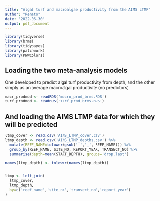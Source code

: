 ```yaml
---
title: "Algal turf and macroalgae productivity from the AIMS LTMP"
author: "Renato"
date: '2022-06-30'
output: pdf_document
---
```


```r
library(tidyverse)
library(brms)
library(tidybayes)
library(patchwork)
library(PNWColors)
```

## Loading the two meta-analysis models
One developed to predict algal turf productivity from depth,
and the other simply as an average macroalgal productivity (no predictors)

```r
macr_prodmod <- readRDS('macro_prod_brms.RDS')
turf_prodmod <- readRDS('turf_prod_brms.RDS')
```

## And loading the AIMS LTMP data for which they will be predicted

```r
ltmp_cover <- read.csv('AIMS_LTMP_cover.csv')
ltmp_depth <- read.csv('AIMS_LTMP_depths.csv') %>%
  mutate(REEF_NAME=tolower(gsub(' ','_', REEF_NAME))) %>%
  group_by(REEF_NAME, SITE_NO, REPORT_YEAR, TRANSECT_NO) %>%
  summarise(depth=mean(START_DEPTH), groups='drop.last')

names(ltmp_depth) <- tolower(names(ltmp_depth))


ltmp <- left_join(
  ltmp_cover,
  ltmp_depth,
  by=c('reef_name','site_no','transect_no','report_year')
)

```

